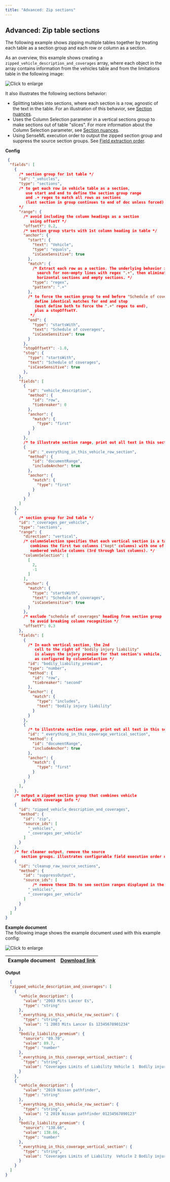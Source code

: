 ```yaml
---
title: "Advanced: Zip sections"
---
```


## Advanced: Zip table sections

The following example shows zipping multiple tables together by treating each table as a section group and each row or column as a section.

As an overview, this example shows creating a `zipped_vehicle_description_and_coverages` array, where each object in the array contains information from the vehicles table and from the limitations table in the following image:

![Click to enlarge](/images/vertical_sections_zip.png)

 It also illustrates the following sections behavior:

* Splitting tables into sections, where each section is a row, agnostic of the text in the table. For an illustration of this behavior, see [Section nuances](/senseml-reference/concepts/section-nuances#multiple-anchors-in-section).
* Uses the Column Selection parameter in a vertical sections group to make sections out of table "slices". For more information about the Column Selection parameter, see [Section nuances](/senseml-reference/concepts/section-nuances#column-selection).
* Using SenseML execution order to output the zipped section group and suppress the source section groups. See [Field extraction order](/senseml-reference/concepts/field-order).

**Config**



```JSON JSON
 {
  "fields": [
    {
      /* section group for 1st table */  
      "id": "_vehicles",
      "type": "sections",
      /* to get each row in vehicle table as a section,
         use start and end to define the section group range
         and .+ regex to match all rows as sections
         (last section in group continues to end of doc unless forced)
      */
      "range": {
        /* avoid including the column headings as a section
           using offsetY */
        "offsetY": 0.2,
        /* section group starts with 1st column heading in table */
        "anchor": {
          "start": {
            "text": "Vehicle",
            "type": "equals",
            "isCaseSensitive": true
          },
          "match": {
            /* Extract each row as a section. The underlying behavior is to 
              search for non-empty lines with regex ".+", then eliminate overlapping 
              horizontal sections and empty sections. */
            "type": "regex",
            "pattern": ".+"
          },
          /* to force the section group to end before "Schedule of coverages",
             define identical matches for end and stop
             (must define both to force the ".+" regex to end), 
             plus a stopOffsetY.
           */
          "end": {
            "type": "startsWith",
            "text": "Schedule of coverages",
            "isCaseSensitive": true
          }
        },
        "stopOffsetY": -1.0,
        "stop": {
          "type": "startsWith",
          "text": "Schedule of coverages",
          "isCaseSensitive": true
        },
      },
      "fields": [
        {
          "id": "vehicle_description",
          "method": {
            "id": "row",
            "tiebreaker": 0
          },
          "anchor": {
            "match": {
              "type": "first"
            }
          }
        },
        /* to illustrate section range, print out all text in this section */
        {
          "id": "_everything_in_this_vehicle_row_section",
          "method": {
            "id": "documentRange",
            "includeAnchor": true
          },
          "anchor": {
            "match": {
              "type": "first"
            }
          }
        }
      ]
    },
    {
      /* section group for 2nd table */
      "id": "_coverages_per_vehicle",
      "type": "sections",
      "range": {
        "direction": "vertical",
        /* columnSelection specifies that each vertical section is a table slice that
           combines the first two columns ("kept" columns) with one of the
           numbered vehicle columns (3rd through last columns). */
        "columnSelection": [
          [
            2,
            -1
          ]
        ],
        "anchor": {
          "match": {
            "type": "startsWith",
            "text": "Schedule of coverages",
            "isCaseSensitive": true
          }
        },
        /* exclude "schedule of coverages" heading from section group 
           to avoid breaking column recognition */
        "offsetY": 0.3
      },
      "fields": [
        {
          /* In each vertical section, the 2nd
             cell to the right of "bodily injury liability"
             is always the injury premium for that section's vehicle,
             as configured by columnSelection */
          "id": "bodily_liability_premium",
          "type": "number",
          "method": {
            "id": "row",
            "tiebreaker": "second"
          },
          "anchor": {
            "match": {
              "type": "includes",
              "text": "bodily injury liability"
            }
          }
        },
        {
          /* to illustrate section range, print out all text in this section */
          "id": "_everything_in_this_coverage_vertical_section",
          "method": {
            "id": "documentRange",
            "includeAnchor": true
          },
          "anchor": {
            "match": {
              "type": "first"
            }
          }
        }
      ],
    },
    /* output a zipped section group that combines vehicle
       info with coverage info */
    {
      "id": "zipped_vehicle_description_and_coverages",
      "method": {
        "id": "zip",
        "source_ids": [
          "_vehicles",
          "_coverages_per_vehicle"
        ]
      }
    },
    /* for cleaner output, remove the source
       section groups. illustrates configurable field execution order nuances */
    {
      "id": "cleanup_raw_source_sections",
      "method": {
        "id": "suppressOutput",
        "source_ids": [
            /* remove these IDs to see section ranges displayed in the Sensible app */
          "_vehicles",
          "_coverages_per_vehicle"
        ]
      }
    }
  ]
}
```
**Example document**  
The following image shows the example document used with this example config:

![Click to enlarge](/images/vertical_sections_zip.png)

| Example document | [Download link](https://raw.githubusercontent.com/sensible-hq/sensible-docs/main/readme-sync/assets/v0/pdfs/vertical%5Fsections%5Fzip.pdf) |
| ---------------- | ------------------------------------------------------------------------------------------------------------------------------------------ |

**Output**



```JSON JSON
  {
  "zipped_vehicle_description_and_coverages": [
    {
      "vehicle_description": {
        "value": "2003 Mits Lancer Es",
        "type": "string"
      },
      "_everything_in_this_vehicle_row_section": {
        "type": "string",
        "value": "1 2003 Mits Lancer Es 12345678901234"
      },
      "bodily_liability_premium": {
        "source": "89.70",
        "value": 89.7,
        "type": "number"
      },
      "_everything_in_this_coverage_vertical_section": {
        "type": "string",
        "value": "Coverages Limits of Liability Vehicle 1  Bodily injury liability $300,000 per 89.70  person Property damage $200,000 per 61.69  liability person"
      }
    },
    {
      "vehicle_description": {
        "value": "2019 Nissan pathfinder",
        "type": "string"
      },
      "_everything_in_this_vehicle_row_section": {
        "type": "string",
        "value": "2 2019 Nissan pathfinder 01234567890123"
      },
      "bodily_liability_premium": {
        "source": "138.66",
        "value": 138.66,
        "type": "number"
      },
      "_everything_in_this_coverage_vertical_section": {
        "type": "string",
        "value": "Coverages Limits of Liability  Vehicle 2 Bodily injury liability $300,000 per  138.66 person Property damage $200,000 per  79.45 liability person"
      }
    }
  ]
}
```